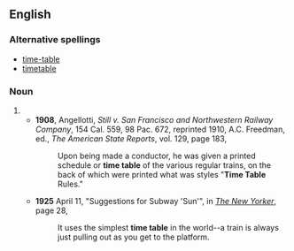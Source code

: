 ==English==
===Alternative spellings===
*[[time-table]]
*[[timetable]]
===Noun===
{{en-noun|s|sg=[[time]] [[table]]}}
#{{alternative spelling of|[[timetable]]}}
#*'''1908''', Angellotti, ''Still v. San Francisco and Northwestern Railway Company'', 154 Cal. 559, 98 Pac. 672, reprinted 1910, A.C. Freedman, ed., ''The American State Reports'', vol. 129, page 183,
#*:Upon being made a conductor, he was given a printed schedule or '''time table''' of the various regular trains, on the back of which were printed what was styles "'''Time Table''' Rules."
#*'''1925''' April 11, "Suggestions for Subway 'Sun'", in ''[[w:The New Yorker|The New Yorker]]'', page 28,<!--confirmed on microfilm-->
#*:It uses the simplest '''time table''' in the world--a train is always just pulling out as you get to the platform.